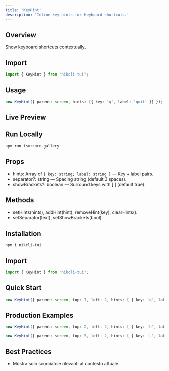 ```yaml
---
title: 'KeyHint'
description: 'Inline key hints for keyboard shortcuts.'
---
```


## Overview

Show keyboard shortcuts contextually.

## Import

```ts
import { KeyHint } from 'nikcli-tui';
```

## Usage

```ts
new KeyHint({ parent: screen, hints: [{ key: 'q', label: 'quit' }] });
```

## Live Preview

<Snippet file="previews/keyhint.mdx" />

## Run Locally

`npm run tsx:core-gallery`

## Props

- hints: Array of `{ key: string; label: string }` — Key + label pairs.
- separator?: string — Spacing string (default 3 spaces).
- showBrackets?: boolean — Surround keys with [ ] (default true).

## Methods

- setHints(hints), addHint(hint), removeHint(key), clearHints().
- setSeparator(text), setShowBrackets(bool).

## Installation

```bash
npm i nikcli-tui
```

## Import

```ts
import { KeyHint } from 'nikcli-tui';
```

## Quick Start

```ts
new KeyHint({ parent: screen, top: 1, left: 2, hints: [ { key: 'q', label: 'quit' }, { key: 'enter', label: 'select' } ] });
```

## Production Examples

<CodeGroup>

```ts Compact
new KeyHint({ parent: screen, top: 2, left: 2, hints: [ { key: 'h', label: 'help' }, { key: 'f', label: 'find' } ], separator: '  ' });
```

```ts No Brackets
new KeyHint({ parent: screen, top: 3, left: 2, hints: [ { key: '←', label: 'back' }, { key: '→', label: 'next' } ], showBrackets: false });
```

</CodeGroup>

## Best Practices

- Mostra solo scorciatoie rilevanti al contesto attuale.
